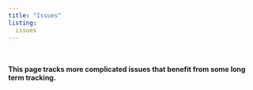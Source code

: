 ```yaml
---
title: "Issues"
listing: 
  issues
---
```


\
\
**This page tracks more complicated issues that benefit from some long term tracking.**